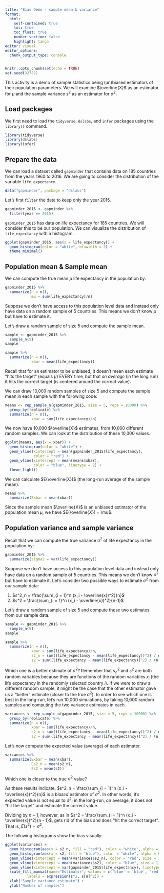 ```yaml
---
title: "Bias Demo - sample mean & variance"
format: 
  html:
    self-contained: true
    toc: true
    toc_float: true
    number-section: false
    highlight: tango
editor: visual
editor_options: 
  chunk_output_type: console
---
```


```r
knitr::opts_chunk$set(echo = TRUE)
set.seed(32752)
```

This activity is a demo of sample statistics being (un)biased estimators of their population parameters. We will examine $\overline{X}$ as an estimator for $\mu$ and the sample variance $s^2$ as an estimator for $\sigma^2$.

## Load packages

We first need to load the `tidyverse`, `dslabs`, and `infer` packages using the `library()` command.

```r
library(tidyverse)
library(dslabs)
library(infer)
```

## Prepare the data

We can load a dataset called `gapminder` that contains data on 185 countries from the years 1960 to 2016. We are going to consider the distribution of the variable `life_expectancy`.

```r
data("gapminder", package = "dslabs") 
```

Let's first `filter` the data to keep only the year 2015.

```r
gapminder_2015 <- gapminder %>% 
  filter(year == 2015)
```

`gapminder_2015` has data on life expectancy for 185 countries. We will consider this to be our population. We can visualize the distribution of `life_expectancy` with a histogram.

```r
ggplot(gapminder_2015, aes(x = life_expectancy)) +
  geom_histogram(color = "white", binwidth = 2) + 
  theme_minimal()
```

## Population mean & Sample mean

We can compute the true mean $\mu$ life expectancy in the population by:

```r
gapminder_2015 %>% 
  summarize(n = n(),
            mu = sum(life_expectancy)/n)
```

Suppose we don't have access to this population level data and instead only have data on a random sample of 5 countries. This means we don't know $\mu$ but have to estimate it.

Let's draw a random sample of size 5 and compute the sample mean.

```r
sample <- gapminder_2015 %>% 
  sample_n(5)
sample

sample %>% 
  summarize(n = n(),
            xbar = mean(life_expectancy))
```

Recall that for an estimator to be unbiased, it doesn't mean each estimate "hits the target" (equals $\mu$) EVERY time, but that *on average* (in the long run) it hits the correct target (is centered around the correct value).

We can draw 10,000 random samples of size 5 and compute the sample mean in each sample with the following code:

```r
means <- rep_sample_n(gapminder_2015, size = 5, reps = 10000) %>% 
  group_by(replicate) %>% 
  summarize(n = n(),
            xbar = sum(life_expectancy)/n)
```

We now have 10,000 $\overline{X}$ estimates, from 10,000 different random samples. We can look at the distribution of these 10,000 values.

```r
ggplot(means, aes(x = xbar)) +
  geom_histogram(color = "white") +
  geom_vline(xintercept = mean(gapminder_2015$life_expectancy), 
             color = "red") +
  geom_vline(xintercept = mean(means$xbar), 
             color = "blue", linetype = 2) +
  theme_light()
```

We can calculate $E(\overline{X})$ (the long-run average of the sample mean).

```r
means %>% 
  summarize(Exbar = mean(xbar))
```

Since the sample mean $\overline{X}$ is an unbiased estimator of the population mean $\mu$, we have $E(\overline{X}) = \mu$.

## Population variance and sample variance

Recall that we can compute the true variance $\sigma^2$ of life expectancy in the population by:

```r
gapminder_2015 %>% 
  summarize(sigma2 = var(life_expectancy))
```

Suppose we don't have access to this population level data and instead only have data on a random sample of 5 countries. This means we don't know $\sigma^2$ but have to estimate it. Let's consider two possible ways to estimate $\sigma^2$ from our sample data:

1.  $s^2_n = \frac{\sum_{i = 1}^n (x_i - \overline{x})^2}{n}$
2.  $s^2 = \frac{\sum_{i = 1}^n (x_i - \overline{x})^2}{n-1}$

Let's draw a random sample of size 5 and compute these two estimates from our sample data.

```r
sample <- gapminder_2015 %>% 
  sample_n(5)
sample

sample %>% 
  summarize(n = n(),
            xbar = sum(life_expectancy)/n,
            s2_n = sum((life_expectancy - mean(life_expectancy))^2) / n, 
            s2 = sum((life_expectancy - mean(life_expectancy))^2) / (n - 1))
```

Which one is a better estimate of $\sigma^2$? Remember that $s^2_n$ and $s^2$ are both random variables because they are functions of the random variables $x_i$ (the life expectancy in the randomly selected country $i$). If we were to draw a different random sample, it might be the case that the other estimator gave us a "better" estimate (closer to the true $\sigma^2$). In order to see which one is best in the long-run, let's run 10,000 simulations, by taking 10,000 random samples and computing the two variance estimates in each.

```r
variances <- rep_sample_n(gapminder_2015, size = 5, reps = 10000) %>% 
  group_by(replicate) %>% 
  summarize(n = n(),
            xbar = sum(life_expectancy)/n,
            s2_n = sum((life_expectancy - mean(life_expectancy))^2) / n, 
            s2 = sum((life_expectancy - mean(life_expectancy))^2) / (n - 1))
```

Let's now compute the expected value (average) of each estimator.

```r
variances %>% 
  summarize(Exbar = mean(xbar),
            Es2_n = mean(s2_n),
            Es2 = mean(s2))
```

Which one is closer to the true $\sigma^2$ value?

As these results indicate, $s^2_n = \frac{\sum_{i = 1}^n (x_i - \overline{x})^2}{n}$ is a *biased* estimator of $\sigma^2$. In other words, it's expected value is not equal to $\sigma^2$; in the long-run, on average, it does not "hit the target" and estimate the correct value.

Dividing by $n-1$, however, as in $s^2 = \frac{\sum_{i = 1}^n (x_i - \overline{x})^2}{n - 1}$, gets rid of the bias and does "hit the correct target". That is, $E(s^2) = \sigma^2$.

The following histograms show the bias visually:

```r
ggplot(variances) + 
  geom_histogram(aes(x = s2_n, fill = "red"), color = "white", alpha = 0.5) +
  geom_histogram(aes(x = s2, fill = "blue"), color = "white", alpha = 0.5) +
  geom_vline(xintercept = mean(variances$s2_n), color = "red", size = 1) +
  geom_vline(xintercept = mean(variances$s2), color = "blue", size = 1) +
  geom_vline(xintercept = var(gapminder_2015$life_expectancy), linetype = 2, size = 1) +
  scale_fill_manual(name="Estimator", values = c('blue' = 'blue', 'red' = 'red'), 
          labels = expression(s^2, s[n]^2)) +
  xlab("Sample variance estimate") +
  ylab("Number of samples")
```
